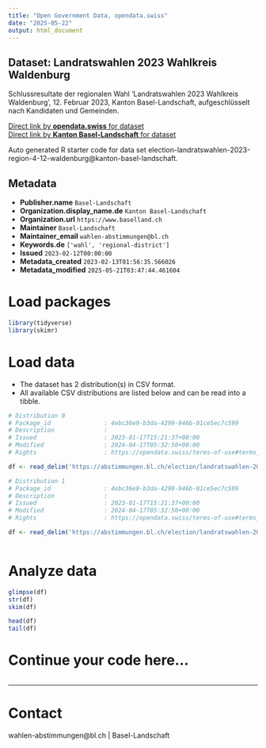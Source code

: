 ```yaml
---
title: "Open Government Data, opendata.swiss"
date: "2025-05-22"
output: html_document
---
```


## Dataset: Landratswahlen 2023 Wahlkreis Waldenburg

Schlussresultate der regionalen Wahl 'Landratswahlen 2023 Wahlkreis Waldenburg', 12. Februar 2023, Kanton Basel-Landschaft, aufgeschlüsselt nach Kandidaten und Gemeinden.

[Direct link by **opendata.swiss** for dataset](https://opendata.swiss/de/dataset/landratswahlen-2023-wahlkreis-waldenburg)<br>
[Direct link by **Kanton Basel-Landschaft** for dataset](https://abstimmungen.bl.ch/election/landratswahlen-2023-region-4-12-waldenburg/data)

Auto generated R starter code for data set election-landratswahlen-2023-region-4-12-waldenburg@kanton-basel-landschaft.

## Metadata

- **Publisher.name** `Basel-Landschaft`
- **Organization.display_name.de** `Kanton Basel-Landschaft`
- **Organization.url** `https://www.baselland.ch`
- **Maintainer** `Basel-Landschaft`
- **Maintainer_email** `wahlen-abstimmungen@bl.ch`
- **Keywords.de** `['wahl', 'regional-district']`
- **Issued** `2023-02-12T00:00:00`
- **Metadata_created** `2023-02-13T01:56:35.566026`
- **Metadata_modified** `2025-05-21T03:47:44.461604`


# Load packages

```r

library(tidyverse)
library(skimr)

```

# Load data

-   The dataset has 2 distribution(s) in CSV format.
-   All available CSV distributions are listed below and can be read into a tibble.

```r

# Distribution 0
# Package_id               : 4ebc36e9-b3da-4299-946b-01ce5ec7c599
# Description              : 
# Issued                   : 2023-01-17T15:21:37+00:00
# Modified                 : 2024-04-17T05:32:50+00:00
# Rights                   : https://opendata.swiss/terms-of-use#terms_by

df <- read_delim('https://abstimmungen.bl.ch/election/landratswahlen-2023-region-4-12-waldenburg/data-parties-csv')

# Distribution 1
# Package_id               : 4ebc36e9-b3da-4299-946b-01ce5ec7c599
# Description              : 
# Issued                   : 2023-01-17T15:21:37+00:00
# Modified                 : 2024-04-17T05:32:50+00:00
# Rights                   : https://opendata.swiss/terms-of-use#terms_by

df <- read_delim('https://abstimmungen.bl.ch/election/landratswahlen-2023-region-4-12-waldenburg/data-csv')



```

# Analyze data

```r

glimpse(df)
str(df)
skim(df)

head(df)
tail(df)

```

# Continue your code here...

```r

```

------------------------------------------------------------------------

# Contact

wahlen-abstimmungen@bl.ch | Basel-Landschaft
